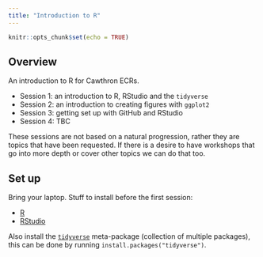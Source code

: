 ```yaml
---
title: "Introduction to R"
---
```


```r
knitr::opts_chunk$set(echo = TRUE)
```

## Overview

An introduction to R for Cawthron ECRs.

-   Session 1: an introduction to R, RStudio and the `tidyverse`
-   Session 2: an introduction to creating figures with `ggplot2`
-   Session 3: getting set up with GitHub and RStudio
-   Session 4: TBC

These sessions are not based on a natural progression, rather they are topics that have been requested. If there is a desire to have workshops that go into more depth or cover other topics we can do that too.

## Set up

Bring your laptop. Stuff to install before the first session:

-   [R](https://cran.r-project.org/bin/windows/base/)
-   [RStudio](https://posit.co/download/rstudio-desktop/)

Also install the [`tidyverse`](https://www.tidyverse.org) meta-package (collection of multiple packages), this can be done by running `install.packages("tidyverse")`.

